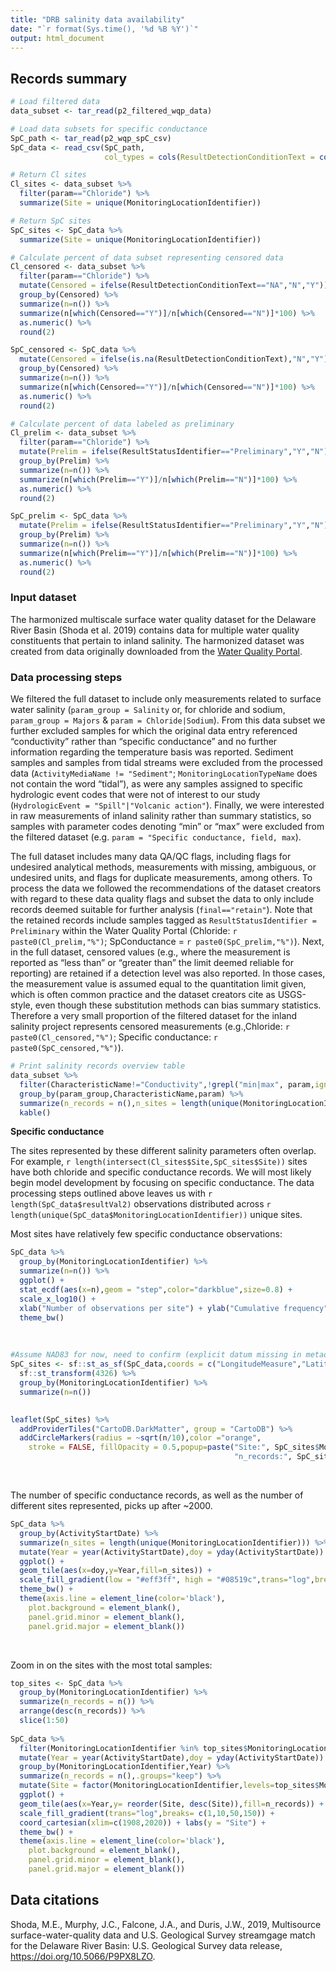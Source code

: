 ```yaml
---
title: "DRB salinity data availability"
date: "`r format(Sys.time(), '%d %B %Y')`"
output: html_document
---
```


## Records summary

```r

# Load filtered data
data_subset <- tar_read(p2_filtered_wqp_data)

# Load data subsets for specific conductance 
SpC_path <- tar_read(p2_wqp_spC_csv)
SpC_data <- read_csv(SpC_path,
                     col_types = cols(ResultDetectionConditionText = col_character()))

# Return Cl sites
Cl_sites <- data_subset %>%
  filter(param=="Chloride") %>%
  summarize(Site = unique(MonitoringLocationIdentifier))

# Return SpC sites
SpC_sites <- SpC_data %>%
  summarize(Site = unique(MonitoringLocationIdentifier))

# Calculate percent of data subset representing censored data
Cl_censored <- data_subset %>% 
  filter(param=="Chloride") %>%
  mutate(Censored = ifelse(ResultDetectionConditionText=="NA","N","Y")) %>%
  group_by(Censored) %>%
  summarize(n=n()) %>%
  summarize(n[which(Censored=="Y")]/n[which(Censored=="N")]*100) %>%
  as.numeric() %>%
  round(2)

SpC_censored <- SpC_data %>% 
  mutate(Censored = ifelse(is.na(ResultDetectionConditionText),"N","Y")) %>%
  group_by(Censored) %>%
  summarize(n=n()) %>%
  summarize(n[which(Censored=="Y")]/n[which(Censored=="N")]*100) %>%
  as.numeric() %>%
  round(2)

# Calculate percent of data labeled as preliminary
Cl_prelim <- data_subset %>% 
  filter(param=="Chloride") %>%
  mutate(Prelim = ifelse(ResultStatusIdentifier=="Preliminary","Y","N")) %>%
  group_by(Prelim) %>%
  summarize(n=n()) %>%
  summarize(n[which(Prelim=="Y")]/n[which(Prelim=="N")]*100) %>%
  as.numeric() %>%
  round(2)

SpC_prelim <- SpC_data %>%
  mutate(Prelim = ifelse(ResultStatusIdentifier=="Preliminary","Y","N")) %>%
  group_by(Prelim) %>%
  summarize(n=n()) %>%
  summarize(n[which(Prelim=="Y")]/n[which(Prelim=="N")]*100) %>%
  as.numeric() %>%
  round(2)

```
  
### Input dataset  
The harmonized multiscale surface water quality dataset for the Delaware River Basin (Shoda et al. 2019) contains data for multiple water quality constituents that pertain to inland salinity. The harmonized dataset was created from data originally downloaded from the [Water Quality Portal](https://www.waterqualitydata.us/).

### Data processing steps   
We filtered the full dataset to include only measurements related to surface water salinity (`param_group = Salinity` or, for chloride and sodium, `param_group = Majors` & `param = Chloride|Sodium`). From this data subset we further excluded samples for which the original data entry referenced "conductivity" rather than "specific conductance" and no further information regarding the temperature basis was reported. Sediment samples and samples from tidal streams were excluded from the processed data (`ActivityMediaName != "Sediment"`; `MonitoringLocationTypeName` does not contain the word "tidal"), as were any samples assigned to specific hydrologic event codes that were not of interest to our study (`HydrologicEvent = "Spill"|"Volcanic action"`). Finally, we were interested in raw measurements of inland salinity rather than summary statistics, so samples with parameter codes denoting "min" or "max" were excluded from the filtered dataset (e.g. `param = "Specific conductance, field, max`).    
  
The full dataset includes many data QA/QC flags, including flags for undesired analytical methods, measurements with missing, ambiguous, or undesired units, and flags for duplicate measurements, among others. To process the data we followed the recommendations of the dataset creators with regard to these data quality flags and subset the data to only include records deemed suitable for further analysis (`final=="retain"`). Note that the retained records include samples tagged as `ResultStatusIdentifier = Preliminary` within the Water Quality Portal (Chloride: `r paste0(Cl_prelim,"%")`; SpConductance = `r paste0(SpC_prelim,"%")`). Next, in the full dataset, censored values (e.g., where the measurement is reported as "less than" or "greater than" the limit deemed reliable for reporting) are retained if a detection level was also reported. In those cases, the measurement value is assumed equal to the quantitation limit given, which is often common practice and the dataset creators cite as USGS-style, even though these substitution methods can bias summary statistics. Therefore a very small proportion of the filtered dataset for the inland salinity project represents censored measurements (e.g.,Chloride: `r paste0(Cl_censored,"%")`; Specific conductance: `r paste0(SpC_censored,"%")`).  


```r

# Print salinity records overview table
data_subset %>% 
  filter(CharacteristicName!="Conductivity",!grepl("min|max", param,ignore.case = TRUE)) %>%
  group_by(param_group,CharacteristicName,param) %>% 
  summarize(n_records = n(),n_sites = length(unique(MonitoringLocationIdentifier)),.groups="keep") %>%
  kable()

```

**Specific conductance**  

The sites represented by these different salinity parameters often overlap. For example, `r length(intersect(Cl_sites$Site,SpC_sites$Site))` sites have both chloride and specific conductance records. We will most likely begin model development by focusing on specific conductance. The data processing steps outlined above leaves us with `r length(SpC_data$resultVal2)` observations distributed across `r length(unique(SpC_data$MonitoringLocationIdentifier))` unique sites.  

Most sites have relatively few specific conductance observations:

```r

SpC_data %>% 
  group_by(MonitoringLocationIdentifier) %>% 
  summarize(n=n()) %>%
  ggplot() + 
  stat_ecdf(aes(x=n),geom = "step",color="darkblue",size=0.8) + 
  scale_x_log10() + 
  xlab("Number of observations per site") + ylab("Cumulative frequency") +
  theme_bw() 

```


<br>  

```r

#Assume NAD83 for now, need to confirm (explicit datum missing in metadata?)
SpC_sites <- sf::st_as_sf(SpC_data,coords = c("LongitudeMeasure","LatitudeMeasure"),crs=4269) %>% 
  sf::st_transform(4326) %>%
  group_by(MonitoringLocationIdentifier) %>% 
  summarize(n=n()) 
  

leaflet(SpC_sites) %>%
  addProviderTiles("CartoDB.DarkMatter", group = "CartoDB") %>%
  addCircleMarkers(radius = ~sqrt(n/10),color ="orange",
    stroke = FALSE, fillOpacity = 0.5,popup=paste("Site:", SpC_sites$MonitoringLocationIdentifier,"<br>",
                                                  "n_records:", SpC_sites$n))

```

<br>  

The number of specific conductance records, as well as the number of different sites represented, picks up after ~2000.   

```r

SpC_data %>% 
  group_by(ActivityStartDate) %>% 
  summarize(n_sites = length(unique(MonitoringLocationIdentifier))) %>% 
  mutate(Year = year(ActivityStartDate),doy = yday(ActivityStartDate)) %>% 
  ggplot() +
  geom_tile(aes(x=doy,y=Year,fill=n_sites)) + 
  scale_fill_gradient(low = "#eff3ff", high = "#08519c",trans="log",breaks= c(1,5,50)) + 
  theme_bw() + 
  theme(axis.line = element_line(color='black'),
    plot.background = element_blank(),
    panel.grid.minor = element_blank(),
    panel.grid.major = element_blank())

```

<br>

Zoom in on the sites with the most total samples:  

```r

top_sites <- SpC_data %>% 
  group_by(MonitoringLocationIdentifier) %>% 
  summarize(n_records = n()) %>% 
  arrange(desc(n_records)) %>%
  slice(1:50) 
  
SpC_data %>% 
  filter(MonitoringLocationIdentifier %in% top_sites$MonitoringLocationIdentifier) %>%
  mutate(Year = year(ActivityStartDate),doy = yday(ActivityStartDate)) %>%
  group_by(MonitoringLocationIdentifier,Year) %>%
  summarize(n_records = n(),.groups="keep") %>%
  mutate(Site = factor(MonitoringLocationIdentifier,levels=top_sites$MonitoringLocationIdentifier)) %>%
  ggplot() +
  geom_tile(aes(x=Year,y= reorder(Site, desc(Site)),fill=n_records)) + 
  scale_fill_gradient(trans="log",breaks= c(1,10,50,150)) + 
  coord_cartesian(xlim=c(1908,2020)) + labs(y = "Site") +
  theme_bw() + 
  theme(axis.line = element_line(color='black'),
    plot.background = element_blank(),
    panel.grid.minor = element_blank(),
    panel.grid.major = element_blank())

```

## Data citations  

Shoda, M.E., Murphy, J.C., Falcone, J.A., and Duris, J.W., 2019, Multisource surface-water-quality data and U.S. Geological Survey streamgage match for the Delaware River Basin: U.S. Geological Survey data release, [https://doi.org/10.5066/P9PX8LZO](https://doi.org/10.5066/P9PX8LZO).

<br>  